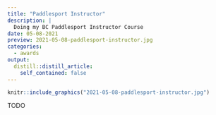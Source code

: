 ```yaml
---
title: "Paddlesport Instructor"
description: |
  Doing my BC Paddlesport Instructor Course
date: 05-08-2021
preview: 2021-05-08-paddlesport-instructor.jpg
categories:
  - awards
output:
  distill::distill_article:
    self_contained: false
---
```



```r
knitr::include_graphics("2021-05-08-paddlesport-instructor.jpg")
```


TODO
